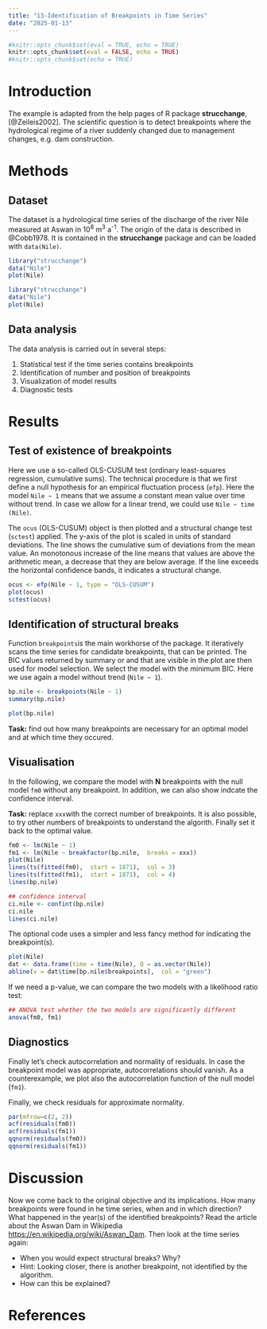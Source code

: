 ---
title: "13-Identification of Breakpoints in Time Series"
date: "2025-01-13"
---


```{r setup, include=FALSE}
#knitr::opts_chunk$set(eval = TRUE, echo = TRUE)
knitr::opts_chunk$set(eval = FALSE, echo = TRUE)
#knitr::opts_chunk$set(echo = TRUE)
```


# Introduction

The example is adapted from the help pages of R package **strucchange**, 
[@Zeileis2002]. The scientific question is to detect breakpoints where the
hydrological regime of a river suddenly changed due to management changes, 
e.g. dam construction.

# Methods

## Dataset

The dataset is a hydrological time series of the discharge of the river Nile 
measured at Aswan in 10^8^ m^3^ a^-1^. The origin of the data is described in 
@Cobb1978. It is contained in the **strucchange** package and can be loaded with `data(Nile)`.

```{r, eval=TRUE, include=FALSE}
library("strucchange")
data("Nile")
plot(Nile)
```

```{r, eval=FALSE}
library("strucchange")
data("Nile")
plot(Nile)
```


## Data analysis

The data analysis is carried out in several steps:

1. Statistical test if the time series contains breakpoints
2. Identification of number and position of breakpoints
3. Visualization of model results
4. Diagnostic tests

# Results

## Test of existence of breakpoints

Here we use a so-called OLS-CUSUM test (ordinary least-squares regression, 
cumulative sums). The technical procedure is that we first define a null 
hypothesis for an empirical fluctuation process (`efp`). Here the model `Nile ~ 1` means that we assume a constant mean value over time without trend. In case we allow for a linear trend, we could use `Nile ~ time (Nile)`.

The `ocus` (OLS-CUSUM) object is then plotted and a structural change test (`sctest`) applied. 
The y-axis of the plot is scaled in units of standard deviations. The line shows the cumulative sum of deviations from the mean value. An monotonous increase of the line means that values are above the arithmetic mean, a decrease that they are below average. If the line exceeds the horizontal confidence bands, it indicates a structural change.

```{r, ols-cusum, eval = TRUE}
ocus <- efp(Nile ~ 1, type = "OLS-CUSUM")
plot(ocus)
sctest(ocus)
```

## Identification of structural breaks

Function `breakpoints`is the main workhorse of the package. It iteratively scans 
the time series for candidate breakpoints, that can be printed. The BIC values 
returned by summary or and that are visible in the plot are then used for model 
selection. We select the model with the minimum BIC. Here we use again a model
without trend (`Nile ~ 1`).

```{r}
bp.nile <- breakpoints(Nile ~ 1)
summary(bp.nile)

plot(bp.nile)
```

**Task:** find out how many breakpoints are necessary for an optimal model and 
at which time they occured.

## Visualisation

In the following, we compare the model with **N** breakpoints with the null model 
`fm0` without any breakpoint. In addition, we can also show indcate the confidence interval.

**Task:** replace `xxx`with the correct number of breakpoints. It is also possible, 
to try other numbers of breakpoints to understand the algorith. Finally set it back to the optimal value.

```{r}
fm0 <- lm(Nile ~ 1)
fm1 <- lm(Nile ~ breakfactor(bp.nile,  breaks = xxx))
plot(Nile)
lines(ts(fitted(fm0),  start = 1871),  col = 3)
lines(ts(fitted(fm1),  start = 1871),  col = 4)
lines(bp.nile)

## confidence interval
ci.nile <- confint(bp.nile)
ci.nile
lines(ci.nile)
```
The optional code uses a simpler and less fancy method for indicating the breakpoint(s).

```{r}

plot(Nile)
dat <- data.frame(time = time(Nile), Q = as.vector(Nile))
abline(v = dat$time[bp.nile$breakpoints],  col = "green")
```

If we need a p-value, we can compare the two models with a likelihood ratio test:

```{r}
## ANOVA test whether the two models are significantly different
anova(fm0, fm1)
```

## Diagnostics

Finally let's check autocorrelation and normality of residuals. In case the 
breakpoint model was appropriate, autocorrelations should vanish. As a counterexample, 
we plot also the autocorrelation function of the null model (`fm1`).

Finally, we check  residuals for approximate normality.

```{r}
par(mfrow=c(2, 2))
acf(residuals(fm0))
acf(residuals(fm1))
qqnorm(residuals(fm0))
qqnorm(residuals(fm1))
```

# Discussion

Now we come back to the original objective and its implications. How many breakpoints 
were found in he time series, when and in which direction? What happened in the 
year(s) of the identified breakpoints? Read the article about the Aswan Dam in Wikipedia [https://en.wikipedia.org/wiki/Aswan_Dam](https://en.wikipedia.org/wiki/Aswan_Dam). Then look at the time series again:

* When you would expect structural breaks? Why?
* Hint: Looking closer, there is another breakpoint, not identified by the algorithm. 
* How can this be explained?

# References
